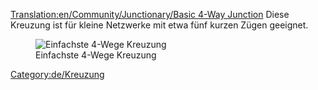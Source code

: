 [[Translation:en/Community/Junctionary/Basic 4-Way Junction]]
{{de/Kreuzungsmenü}}
Diese Kreuzung ist für kleine Netzwerke mit etwa fünf kurzen Zügen geeignet.

[[File:en/Basic4.png|none|frame|Einfachste 4-Wege Kreuzung]]

{{de/Kreuzungskriterien|Billig|0|0|0|1|0|0|1|1|0|0|0||Ausgefallene Züge blockieren die gesamte Kreuzung.|
*Kann nur einen Zug auf einmal handhaben. (Kann durch [[de/Manual/Signale#Pfadsignale|Pfadsignale]] gelöst werden.)
*Verursacht Verkehrsrückstand. 
}}

[[Category:de/Kreuzung]]